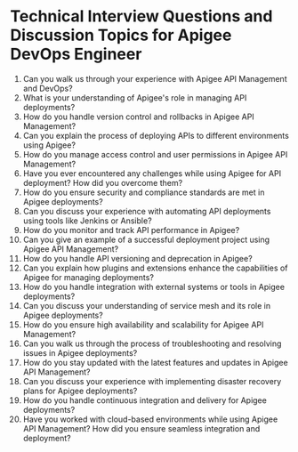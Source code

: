 

# Technical Interview Questions and Discussion Topics for Apigee DevOps Engineer 

1. Can you walk us through your experience with Apigee API Management and DevOps? 
2. What is your understanding of Apigee's role in managing API deployments? 
3. How do you handle version control and rollbacks in Apigee API Management? 
4. Can you explain the process of deploying APIs to different environments using Apigee? 
5. How do you manage access control and user permissions in Apigee API Management? 
6. Have you ever encountered any challenges while using Apigee for API deployment? How did you overcome them? 
7. How do you ensure security and compliance standards are met in Apigee deployments? 
8. Can you discuss your experience with automating API deployments using tools like Jenkins or Ansible? 
9. How do you monitor and track API performance in Apigee? 
10. Can you give an example of a successful deployment project using Apigee API Management? 
11. How do you handle API versioning and deprecation in Apigee? 
12. Can you explain how plugins and extensions enhance the capabilities of Apigee for managing deployments? 
13. How do you handle integration with external systems or tools in Apigee deployments? 
14. Can you discuss your understanding of service mesh and its role in Apigee deployments? 
15. How do you ensure high availability and scalability for Apigee API Management? 
16. Can you walk us through the process of troubleshooting and resolving issues in Apigee deployments? 
17. How do you stay updated with the latest features and updates in Apigee API Management? 
18. Can you discuss your experience with implementing disaster recovery plans for Apigee deployments? 
19. How do you handle continuous integration and delivery for Apigee deployments? 
20. Have you worked with cloud-based environments while using Apigee API Management? How did you ensure seamless integration and deployment?